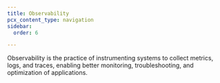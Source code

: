 ```yaml
---
title: Observability
pcx_content_type: navigation
sidebar:
  order: 6

---
```



Observability is the practice of instrumenting systems to collect metrics, logs, and traces, enabling better monitoring, troubleshooting, and optimization of applications.

<DirectoryListing />
